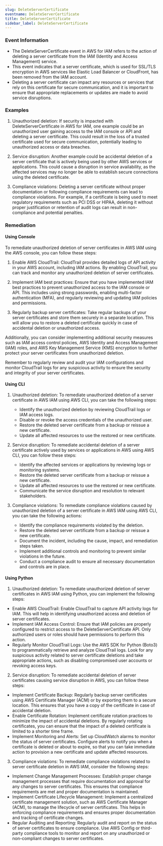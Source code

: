 ```yaml
--- 
slug: DeleteServerCertificate
eventname: DeleteServerCertificate
title: DeleteServerCertificate
sidebar_label: DeleteServerCertificate
---
```

                       
### Event Information

- The DeleteServerCertificate event in AWS for IAM refers to the action of deleting a server certificate from the IAM (Identity and Access Management) service.
- This event indicates that a server certificate, which is used for SSL/TLS encryption in AWS services like Elastic Load Balancer or CloudFront, has been removed from the IAM account.
- Deleting a server certificate can impact any resources or services that rely on this certificate for secure communication, and it is important to ensure that appropriate replacements or updates are made to avoid service disruptions.


### Examples

1. Unauthorized deletion: If security is impacted with DeleteServerCertificate in AWS for IAM, one example could be an unauthorized user gaining access to the IAM console or API and deleting a server certificate. This could result in the loss of a trusted certificate used for secure communication, potentially leading to unauthorized access or data breaches.

2. Service disruption: Another example could be accidental deletion of a server certificate that is actively being used by other AWS services or applications. This could cause a disruption in service availability, as the affected services may no longer be able to establish secure connections using the deleted certificate.

3. Compliance violations: Deleting a server certificate without proper documentation or following compliance requirements can lead to compliance violations. For example, if a certificate is being used to meet regulatory requirements such as PCI DSS or HIPAA, deleting it without proper justification or retention of audit logs can result in non-compliance and potential penalties.

### Remediation

#### Using Console

To remediate unauthorized deletion of server certificates in AWS IAM using the AWS console, you can follow these steps:

1. Enable AWS CloudTrail: CloudTrail provides detailed logs of API activity in your AWS account, including IAM actions. By enabling CloudTrail, you can track and monitor any unauthorized deletion of server certificates.

2. Implement IAM best practices: Ensure that you have implemented IAM best practices to prevent unauthorized access to the IAM console or API. This includes using strong passwords, enabling multi-factor authentication (MFA), and regularly reviewing and updating IAM policies and permissions.

3. Regularly backup server certificates: Take regular backups of your server certificates and store them securely in a separate location. This will allow you to restore a deleted certificate quickly in case of accidental deletion or unauthorized access.

Additionally, you can consider implementing additional security measures such as IAM access control policies, AWS Identity and Access Management (IAM) roles, and AWS Key Management Service (KMS) encryption to further protect your server certificates from unauthorized deletion.

Remember to regularly review and audit your IAM configurations and monitor CloudTrail logs for any suspicious activity to ensure the security and integrity of your server certificates.

#### Using CLI

1. Unauthorized deletion: To remediate unauthorized deletion of a server certificate in AWS IAM using AWS CLI, you can take the following steps:
   - Identify the unauthorized deletion by reviewing CloudTrail logs or IAM access logs.
   - Disable or revoke the access credentials of the unauthorized user.
   - Restore the deleted server certificate from a backup or reissue a new certificate.
   - Update all affected resources to use the restored or new certificate.

2. Service disruption: To remediate accidental deletion of a server certificate actively used by services or applications in AWS using AWS CLI, you can follow these steps:
   - Identify the affected services or applications by reviewing logs or monitoring systems.
   - Restore the deleted server certificate from a backup or reissue a new certificate.
   - Update all affected resources to use the restored or new certificate.
   - Communicate the service disruption and resolution to relevant stakeholders.

3. Compliance violations: To remediate compliance violations caused by unauthorized deletion of a server certificate in AWS IAM using AWS CLI, you can take the following actions:
   - Identify the compliance requirements violated by the deletion.
   - Restore the deleted server certificate from a backup or reissue a new certificate.
   - Document the incident, including the cause, impact, and remediation steps taken.
   - Implement additional controls and monitoring to prevent similar violations in the future.
   - Conduct a compliance audit to ensure all necessary documentation and controls are in place.

#### Using Python

1. Unauthorized deletion: To remediate unauthorized deletion of server certificates in AWS IAM using Python, you can implement the following steps:

- Enable AWS CloudTrail: Enable CloudTrail to capture API activity logs for IAM. This will help in identifying unauthorized access and deletion of server certificates.
- Implement IAM Access Control: Ensure that IAM policies are properly configured to restrict access to the DeleteServerCertificate API. Only authorized users or roles should have permissions to perform this action.
- Regularly Monitor CloudTrail Logs: Use the AWS SDK for Python (Boto3) to programmatically retrieve and analyze CloudTrail logs. Look for any suspicious activity related to server certificate deletions and take appropriate actions, such as disabling compromised user accounts or revoking access keys.

2. Service disruption: To remediate accidental deletion of server certificates causing service disruption in AWS, you can follow these steps:

- Implement Certificate Backup: Regularly backup server certificates using AWS Certificate Manager (ACM) or by exporting them to a secure location. This ensures that you have a copy of the certificate in case of accidental deletion.
- Enable Certificate Rotation: Implement certificate rotation practices to minimize the impact of accidental deletions. By regularly rotating certificates, you can ensure that the impact of a deleted certificate is limited to a shorter time frame.
- Implement Monitoring and Alerts: Set up CloudWatch alarms to monitor the status of server certificates. Configure alerts to notify you when a certificate is deleted or about to expire, so that you can take immediate action to provision a new certificate and update affected resources.

3. Compliance violations: To remediate compliance violations related to server certificate deletion in AWS IAM, consider the following steps:

- Implement Change Management Processes: Establish proper change management processes that require documentation and approval for any changes to server certificates. This ensures that compliance requirements are met and proper documentation is maintained.
- Implement Certificate Lifecycle Management: Implement a centralized certificate management solution, such as AWS Certificate Manager (ACM), to manage the lifecycle of server certificates. This helps in enforcing compliance requirements and ensures proper documentation and tracking of certificate changes.
- Regular Auditing and Reporting: Regularly audit and report on the status of server certificates to ensure compliance. Use AWS Config or third-party compliance tools to monitor and report on any unauthorized or non-compliant changes to server certificates.


 